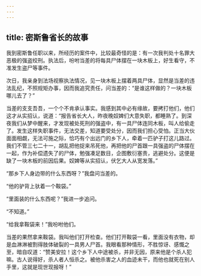 ```yaml
---
---
---
```

title: 密斯鲁省长的故事
---




我到密斯鲁任职以来，所经历的案件中，比较最奇怪的是：有一次我判处十名罪大恶极的强盗绞刑。执法后，吩咐当差的将每具尸体摆在一块木板上，好生看守，不准发生盗尸等事件。

次日，我亲身到法场视察执法情况，见一块木板上摆着两具尸体，显然是当差的违法乱纪，不照规矩办事，因而我追究责任，问当差的：“是谁这样做的？一块木板哪儿去了？”

当差的支支吾吾，一个个不肯承认事实。我感到其中必有缘故，要拷打他们，他们这才从实招认，说道：“报告省长大人，昨夜晚奴婢们大意失职，都睡熟了。到深夜我们从梦中醒来，才发现被处死刑的强盗中，有一具尸体连同木板，叫人给偷走了。发生这样失职事件，无法交差，知道要受处分，因而我们担心受怕。正当大伙面面相觑，无法可施之际，恰巧有个出远门的乡下人，牵着一匹驴子打这儿路过。我们不管三七二十一，胡乱把他捉来吊死他，再把他的尸首跟一具强盗的尸体摆在一起，作为补偿遗失了的尸体，勉强凑足数目，企图敷衍塞责，逃避处分。这便是缺了一块木板的前因后果。奴婢等从实招认，伏乞大人从宽发落。”

“那乡下人身边带的什么东西呀？”我盘问当差的。

“他的驴背上驮着一个鞍袋。”

“里面装的什么东西呢？”我进一步追问。

“不知道。”

“给我拿鞍袋来！”我吩咐他们。

当差的果然拿来鞍袋。我叫他们打开检查。他们打开鞍袋一看，里面没有衣物，却是血淋淋被割得肢体破裂的一具男人尸首。我眼看那种情形，不胜惊讶、感慨之至，暗自叹道：“赞美安拉！这个乡下人中途被杀，并非无因，原来他是个杀人犯嘛。古人说得好，杀人者人恒杀之。被他杀害之人的血迹未干，而他也就死在别人手里，这就是现世现报呀！”